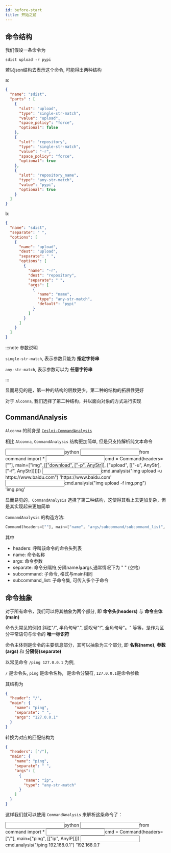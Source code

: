 ```yaml
---
id: before-start
title: 开始之前
---
```


## 命令结构

我们假设一条命令为
```
sdist upload -r pypi
```

若以json结构去表示这个命令, 可能得出两种结构

a:
```json
{
  "name": "sdist",
  "parts" : [
    {
      "slot": "upload",
      "type": "single-str-match",
      "value": "upload",
      "space_policy": "force",
      "optional": false
    },
    {
      "slot": "repository",
      "type": "single-str-match",
      "value": "-r",
      "space_policy": "force",
      "optional": true
    },
    {
      "slot": "repository_name",
      "type": "any-str-match",
      "value": "pypi",
      "optional": true
    }
  ]
}
```
b:
```json
{
  "name": "sdist",
  "separate": " ",
  "options": [
    {
      "name": "upload",
      "dest": "upload",
      "separate": " ",
      "options": [
        {
          "name": "-r",
          "dest": "repository",
          "separate": " ",
          "args": [
            {
              "name": "name",
              "type": "any-str-match",
              "default": "pypi"
            }
          ]
        }
      ]
    }
  ]
}
```

:::note 参数说明

`single-str-match`, 表示参数只能为 **指定字符串**

`any-str-match`, 表示参数可以为 **任意字符串**

:::

显而易见的是，第一种的结构的层数更少，第二种的结构的拓展性更好

对于 `Alconna`, 我们选择了第二种结构，并以面向对象的方式进行实现

## CommandAnalysis

`Alconna` 的前身是 [`Cesloi-CommandAnalysis`](https://github.com/RF-Tar-Railt/Cesloi-CommandAnalisys)

相比 `Alconna`, `CommandAnalysis` 结构更加简单, 但是只支持解析纯文本命令


<App typeDelay={60}>
  <Input prompt="▲">python</Input>
  <Input prompt=">>>">from command import *</Input>
  <Input prompt=">>>">cmd = Command(headers=[""], main=["img", [["download", ["-p", AnyStr]], ["upload", [["-u", AnyStr], ["-f", AnyStr]]]]])</Input>
  <Input prompt=">>>">cmd.analysis("img upload -u https://www.baidu.com")</Input>
  <DataLine>'https://www.baidu.com'</DataLine>
  <Input prompt=">>>">cmd.analysis("img upload -f img.png")</Input>
  <DataLine>'img.png'</DataLine>
</App>

显而易见的，`CommandAnalysis` 选择了第二种结构，这使得其看上去更加复杂，但是其实现起来更加简单


`CommandAnalysis` 的构造方法:

```python
Command(headers=[""], main=["name", "args/subcommand/subcommand_list", "separate"])
```

其中
- headers: 呼叫该命令的命令头列表
- name: 命令名称
- args: 命令参数
- separate: 命令分隔符,分隔name与args,通常情况下为 " " (空格)
- subcommand: 子命令, 格式与main相同
- subcommand_list: 子命令集, 可传入多个子命令

## 命令抽象

对于所有命令，我们可以将其抽象为两个部分, 即 **命令头(headers)** 与 **命令主体(main)**

命令头常见的例如 斜杠"/",  半角句号".",  感叹号"!",  全角句号"。"  等等，是作为区分平常语句与命令的 **唯一标识符**

命令主体则是命令的主要信息部分，其可以抽象为三个部分, 即 **名称(name)**, **参数(args)** 和 **分隔符(separate)**

以常见命令 `/ping 127.0.0.1` 为例,

`/` 是命令头, `ping` 是命令名称, ` `是命令分隔符, `127.0.0.1`是命令参数

其结构为

```json
{
  "header": "/",
  "main": {
    "name": "ping",
    "separate": " ",
    "args": "127.0.0.1"
  }
}
```

转换为对应的匹配结构为

```json
{
  "headers": ["/"],
  "main": {
    "name": "ping",
    "separate": " ",
    "args": [
      {
        "name": "ip",
        "type": "any-str-match"
      }
    ]
  }
}
```


这样我们就可以使用 `CommandAnalysis` 来解析这条命令了：

<App typeDelay={60}>
  <Input prompt="▲">python</Input>
  <Input prompt=">>>">from command import *</Input>
  <Input prompt=">>>">cmd = Command(headers=["/"], main=["ping", [["ip", AnyIP]]])</Input>
  <Input prompt=">>>">cmd.analysis("/ping 192.168.0.1")</Input>
  <DataLine>'192.168.0.1'</DataLine>
</App>


